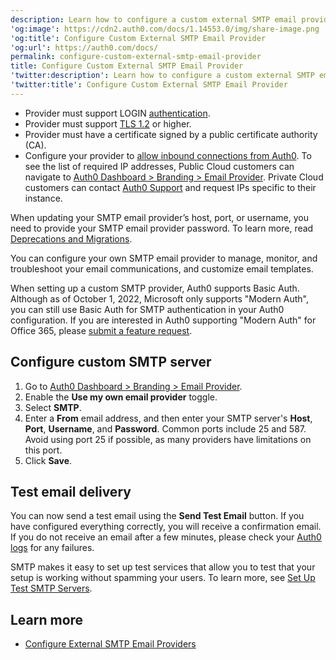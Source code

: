 ```yaml
---
description: Learn how to configure a custom external SMTP email provider.
'og:image': https://cdn2.auth0.com/docs/1.14553.0/img/share-image.png
'og:title': Configure Custom External SMTP Email Provider
'og:url': https://auth0.com/docs/
permalink: configure-custom-external-smtp-email-provider
title: Configure Custom External SMTP Email Provider
'twitter:description': Learn how to configure a custom external SMTP email provider.
'twitter:title': Configure Custom External SMTP Email Provider
---
```

<Card title="Before you start">

* Provider must support LOGIN [authentication](https://en.wikipedia.org/wiki/SMTP_Authentication).
* Provider must support [TLS 1.2](https://en.wikipedia.org/wiki/STARTTLS) or higher.
* Provider must have a certificate signed by a public certificate authority (CA).
* Configure your provider to [allow inbound connections from Auth0](/secure/security-guidance/data-security/allowlist). To see the list of required IP addresses, Public Cloud customers can navigate to [Auth0 Dashboard > Branding > Email Provider](https://manage.auth0.com/#/templates/provider). Private Cloud customers can contact [Auth0 Support](https://support.auth0.com) and request IPs specific to their instance.

</Card>

<Callout icon="file-lines" color="#0EA5E9" iconType="regular">

When updating your SMTP email provider’s host, port, or username, you need to provide your SMTP email provider password. To learn more, read [Deprecations and Migrations](/troubleshoot/product-lifecycle/deprecations-and-migrations).

</Callout>

You can configure your own SMTP email provider to manage, monitor, and troubleshoot your email communications, and customize email templates.

<Callout icon="file-lines" color="#0EA5E9" iconType="regular">

When setting up a custom SMTP provider, Auth0 supports Basic Auth. Although as of October 1, 2022, Microsoft only supports "Modern Auth", you can still use Basic Auth for SMTP authentication in your Auth0 configuration. If you are interested in Auth0 supporting "Modern Auth" for Office 365, please [submit a feature request](https://auth0.com/feedback).

</Callout>

## Configure custom SMTP server

1. Go to [Auth0 Dashboard > Branding > Email Provider](https://manage.auth0.com/#/templates/provider).
2. Enable the **Use my own email provider** toggle.
3. Select **SMTP**.
4. Enter a **From** email address, and then enter your SMTP server's **Host**, **Port**, **Username**, and **Password**. Common ports include 25 and 587. Avoid using port 25 if possible, as many providers have limitations on this port.
5. Click **Save**.

## Test email delivery

You can now send a test email using the **Send Test Email** button. If you have configured everything correctly, you will receive a confirmation email. If you do not receive an email after a few minutes, please check your [Auth0 logs](https://manage.auth0.com/#/logs) for any failures.

SMTP makes it easy to set up test services that allow you to test that your setup is working without spamming your users. To learn more, see [Set Up Test SMTP Servers](/customize/email/configure-test-smtp-email-servers).

## Learn more

* [Configure External SMTP Email Providers](/customize/email/smtp-email-providers)